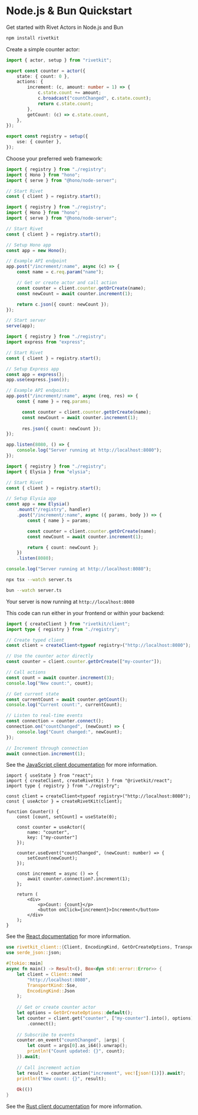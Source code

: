 
# Node.js & Bun Quickstart

Get started with Rivet Actors in Node.js and Bun

<Steps>
<Step title="Install Rivet">

```sh
npm install rivetkit
```

</Step>

<Step title="Create an Actor">

Create a simple counter actor:

```ts {{"title":"registry.ts"}}
import { actor, setup } from "rivetkit";

export const counter = actor({
	state: { count: 0 },
	actions: {
		increment: (c, amount: number = 1) => {
			c.state.count += amount;
			c.broadcast("countChanged", c.state.count);
			return c.state.count;
		},
		getCount: (c) => c.state.count,
	},
});

export const registry = setup({
	use: { counter },
});
```

</Step>

<Step title="Setup Server">

Choose your preferred web framework:

<CodeGroup>

```ts {{"title":"Standalone"}}
import { registry } from "./registry";
import { Hono } from "hono";
import { serve } from "@hono/node-server";

// Start Rivet
const { client } = registry.start();
```

```ts {{"title":"Hono"}}
import { registry } from "./registry";
import { Hono } from "hono";
import { serve } from "@hono/node-server";

// Start Rivet
const { client } = registry.start();

// Setup Hono app
const app = new Hono();

// Example API endpoint
app.post("/increment/:name", async (c) => {
	const name = c.req.param("name");

	// Get or create actor and call action
	const counter = client.counter.getOrCreate(name);
	const newCount = await counter.increment(1);

	return c.json({ count: newCount });
});

// Start server
serve(app);
```

```ts {{"title":"Express.js"}}
import { registry } from "./registry";
import express from "express";

// Start Rivet
const { client } = registry.start();

// Setup Express app
const app = express();
app.use(express.json());

// Example API endpoints
app.post("/increment/:name", async (req, res) => {
	const { name } = req.params;

      const counter = client.counter.getOrCreate(name);
      const newCount = await counter.increment(1);
      
      res.json({ count: newCount });
});

app.listen(8080, () => {
	console.log("Server running at http://localhost:8080");
});
```

```ts {{"title":"Elysia"}}
import { registry } from "./registry";
import { Elysia } from "elysia";

// Start Rivet
const { client } = registry.start();

// Setup Elysia app
const app = new Elysia()
	.mount("/registry", handler)
	.post("/increment/:name", async ({ params, body }) => {
		const { name } = params;

		const counter = client.counter.getOrCreate(name);
		const newCount = await counter.increment(1);

		return { count: newCount };
	})
	.listen(8080);

console.log("Server running at http://localhost:8080");
```

</CodeGroup>

</Step>

<Step title="Run Server">

<CodeGroup>

```sh {{"title":"Node.js"}}
npx tsx --watch server.ts
```

```sh {{"title":"Bun"}}
bun --watch server.ts
```

</CodeGroup>

Your server is now running at `http://localhost:8080`

</Step>

<Step title="Connect To The Rivet Actor">

This code can run either in your frontend or within your backend:

<Tabs>

<Tab title="TypeScript">

```ts {{"title":"client.ts"}}
import { createClient } from "rivetkit/client";
import type { registry } from "./registry";

// Create typed client
const client = createClient<typeof registry>("http://localhost:8080");

// Use the counter actor directly
const counter = client.counter.getOrCreate(["my-counter"]);

// Call actions
const count = await counter.increment(3);
console.log("New count:", count);

// Get current state
const currentCount = await counter.getCount();
console.log("Current count:", currentCount);

// Listen to real-time events
const connection = counter.connect();
connection.on("countChanged", (newCount) => {
	console.log("Count changed:", newCount);
});

// Increment through connection
await connection.increment(1);
```

See the [JavaScript client documentation](/clients/javascript) for more information.

</Tab>

<Tab title="React">

```tsx {{"title":"Counter.tsx"}}
import { useState } from "react";
import { createClient, createRivetKit } from "@rivetkit/react";
import type { registry } from "./registry";

const client = createClient<typeof registry>("http://localhost:8080");
const { useActor } = createRivetKit(client);

function Counter() {
	const [count, setCount] = useState(0);
	
	const counter = useActor({
		name: "counter",
		key: ["my-counter"]
	});

	counter.useEvent("countChanged", (newCount: number) => {
		setCount(newCount);
	});

	const increment = async () => {
		await counter.connection?.increment(1);
	};

	return (
		<div>
			<p>Count: {count}</p>
			<button onClick={increment}>Increment</button>
		</div>
	);
}
```

See the [React documentation](/clients/react) for more information.

</Tab>

<Tab title="Rust">

```rust {{"title":"main.rs"}}
use rivetkit_client::{Client, EncodingKind, GetOrCreateOptions, TransportKind};
use serde_json::json;

#[tokio::main]
async fn main() -> Result<(), Box<dyn std::error::Error>> {
    let client = Client::new(
        "http://localhost:8080",
        TransportKind::Sse,
        EncodingKind::Json
    );
    
    // Get or create counter actor
    let options = GetOrCreateOptions::default();
    let counter = client.get("counter", ["my-counter"].into(), options)?
        .connect();
    
    // Subscribe to events
    counter.on_event("countChanged", |args| {
        let count = args[0].as_i64().unwrap();
        println!("Count updated: {}", count);
    }).await;
    
    // Call increment action
    let result = counter.action("increment", vec![json!(1)]).await?;
    println!("New count: {}", result);
    
    Ok(())
}
```

See the [Rust client documentation](/clients/rust) for more information.

</Tab>

</Tabs>

</Step>

<Step title="Deploy">

<Hosting />

</Step>

</Steps>

